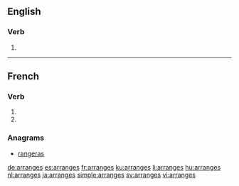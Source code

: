 {{also|arrangés}}
==English==

===Verb===
{{head|en|verb form}}

# {{en-third-person singular of|arrange}}

----

==French==

===Verb===
{{fr-verb-form}}

# {{conjugation of|arranger||2|s|pres|ind|lang=fr}}
# {{conjugation of|arranger||2|s|pres|sub|lang=fr}}

===Anagrams===
* [[rangeras#French|rangeras]]

[[de:arranges]]
[[es:arranges]]
[[fr:arranges]]
[[ku:arranges]]
[[li:arranges]]
[[hu:arranges]]
[[nl:arranges]]
[[ja:arranges]]
[[simple:arranges]]
[[sv:arranges]]
[[vi:arranges]]